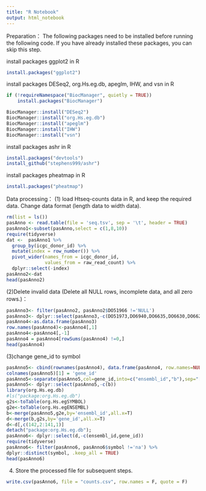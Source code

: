 ```yaml
---
title: "R Notebook"
output: html_notebook
---
```


Preparation：
The following packages need to be installed before running the following code. If you have already installed these packages, you can skip this step. 

install packages ggplot2 in R
```r
install.packages("ggplot2")
```
install packages DESeq2, org.Hs.eg.db, apeglm, IHW, and vsn in R
```r
if (!requireNamespace("BiocManager", quietly = TRUE))
    install.packages("BiocManager")

BiocManager::install("DESeq2")
BiocManager::install("org.Hs.eg.db")
BiocManager::install("apeglm")
BiocManager::install("IHW")
BiocManager::install("vsn")
```
install packages ashr in R
```r
install.packages("devtools")
install_github("stephens999/ashr")
```
install packages pheatmap in R
```r
install.packages("pheatmap")
```





Data processing：
(1) load Htseq-counts data in R, and keep the required data. Change data format (length data to width data).
```r
rm(list = ls())
pasAnno <- read.table(file = 'seq.tsv', sep = '\t', header = TRUE) 
pasAnno1<-subset(pasAnno,select = c(1,8,10))
require(tidyverse)
dat <-  pasAnno1 %>% 
  group_by(icgc_donor_id) %>%
  mutate(index = row_number()) %>%
  pivot_wider(names_from = icgc_donor_id, 
              values_from = raw_read_count) %>%
  dplyr::select(-index)
pasAnno2<-dat
head(pasAnno2)
```
(2)Delete invalid data (Delete all NULL rows, incomplete data, and all zero rows.)：
```r
pasAnno3<- filter(pasAnno2, pasAnno2$DO51966 !='NULL') 
pasAnno3<- dplyr::select(pasAnno3,-c(DO51973,DO6940,DO6635,DO6630,DO6625,DO6620,DO6730,DO6408,DO6406,DO6400,DO6454,DO6450,DO6452,DO6448,DO6444,DO6438,DO6430,DO6426,DO6422,DO6424,DO6498,DO6494,DO6488,DO6484,DO6486,DO6480,DO6482,DO6476,DO6478,DO6472,DO6474,DO6466,DO6464,DO6460,DO6531,DO6534,DO6525,DO6519,DO6516,DO6510,DO6507,DO6504,DO6501,DO6565,DO6561,DO6558,DO6555,DO6552,DO6546,DO6543,DO6585,DO6615,DO6374,DO6360,DO6356,DO6351,DO6396,DO6394,DO6390,DO7108,DO7136,DO7112,DO7048,DO7084,DO6760,DO6418))
pasAnno4<-as.data.frame(pasAnno3)
row.names(pasAnno4)<-pasAnno4[,1]
pasAnno4<-pasAnno4[,-1]
pasAnno4 = pasAnno4[rowSums(pasAnno4) !=0,]
head(pasAnno4)
```
(3)change gene_id to symbol
```r
pasAnno5<- cbind(rownames(pasAnno4), data.frame(pasAnno4, row.names=NULL))
colnames(pasAnno5)[1] = 'gene_id'
pasAnno5<-separate(pasAnno5,col=gene_id,into=c("ensembl_id","b"),sep="[.]" )
pasAnno5<- dplyr::select(pasAnno5,-c(b))
library(org.Hs.eg.db)
#ls("package:org.Hs.eg.db")
g2s<-toTable(org.Hs.egSYMBOL)
g2e<-toTable(org.Hs.egENSEMBL)
b<-merge(pasAnno5,g2e,by='ensembl_id',all.x=T)
d<-merge(b,g2s,by='gene_id',all.x=T)
d<-d[,c(142,2:141,1)]
detach("package:org.Hs.eg.db");
pasAnno6<- dplyr::select(d,-c(ensembl_id,gene_id))
require(tidyverse)
pasAnno6<- filter(pasAnno6, pasAnno6$symbol !='na') %>% 
dplyr::distinct(symbol, .keep_all = TRUE)
head(pasAnno6)
```
(4) Store the processed file for subsequent steps.
```r
write.csv(pasAnno6, file = "counts.csv", row.names = F, quote = F)
```


